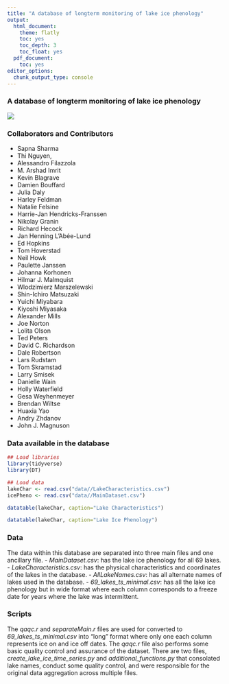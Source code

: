 ```yaml
---
title: "A database of longterm monitoring of lake ice phenology"
output:
  html_document:
    theme: flatly
    toc: yes
    toc_depth: 3
    toc_float: yes
  pdf_document:
    toc: yes
editor_options: 
  chunk_output_type: console
---
```


### A database of longterm monitoring of lake ice phenology

![](lakeIce.jpg)

### Collaborators and Contributors

- Sapna Sharma
- Thi Nguyen, 
- Alessandro Filazzola 
- M. Arshad Imrit
- Kevin Blagrave
- Damien Bouffard 
- Julia Daly
- Harley Feldman
- Natalie Felsine
- Harrie-Jan Hendricks-Franssen
- Nikolay Granin
- Richard Hecock
- Jan Henning L’Abée-Lund
- Ed Hopkins
- Tom Hoverstad
- Neil Howk
- Paulette Janssen
- Johanna Korhonen
- Hilmar J. Malmquist
- Wlodzimierz Marszelewski
- Shin-Ichiro Matsuzaki
- Yuichi Miyabara
- Kiyoshi Miyasaka
- Alexander Mills
- Joe Norton
- Lolita Olson
- Ted Peters
- David C. Richardson
- Dale Robertson
- Lars Rudstam
- Tom Skramstad
- Larry Smisek
- Danielle Wain
- Holly Waterfield
- Gesa Weyhenmeyer
- Brendan Wiltse
- Huaxia Yao
- Andry Zhdanov
- John J. Magnuson

### Data available in the database
```r
## Load libraries
library(tidyverse)
library(DT)

## Load data
lakeChar <- read.csv("data//LakeCharacteristics.csv")
icePheno <- read.csv("data//MainDataset.csv")

datatable(lakeChar, caption="Lake Characteristics")

datatable(lakeChar, caption="Lake Ice Phenology")
```


### Data

The data within this database are separated into three main files and one ancillary file. 
- *MainDataset.csv*: has the lake ice phenology for all 69 lakes.
- *LakeCharacteristics.csv*: has the physical characteristics and coordinates of the lakes in the database.
- *AllLakeNames.csv*: has all alternate names of lakes used in the database.
- *69_lakes_ts_minimal.csv*: has all the lake ice phenology but in wide format where each column corresponds to a freeze date for years where the lake was intermittent. 

### Scripts

The *qaqc.r* and *separateMain.r* files are used for converted to *69_lakes_ts_minimal.csv* into "long" format where only one each column represents ice on and ice off dates. The *qaqc.r* file also performs some basic quality control and assurance of the dataset. There are two files, *create_lake_ice_time_series.py* and *additional_functions.py* that consolated lake names, conduct some quality control, and were responsible for the original data aggregation across multiple files. 


